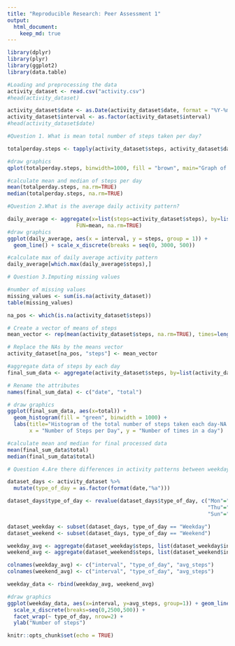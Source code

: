 ```yaml
---
title: "Reproducible Research: Peer Assessment 1"
output: 
  html_document:
    keep_md: true
---
```

```r

library(dplyr)
library(plyr)
library(ggplot2)
library(data.table)

#Loading and preprocessing the data
activity_dataset <- read.csv("activity.csv")
#head(activity_dataset)

activity_dataset$date <- as.Date(activity_dataset$date, format = "%Y-%m-%d")
activity_dataset$interval <- as.factor(activity_dataset$interval)
#head(activity_dataset$date)

#Question 1. What is mean total number of steps taken per day?

totalperday.steps <- tapply(activity_dataset$steps, activity_dataset$date, FUN=sum, na.rm=TRUE)

#draw graphics
qplot(totalperday.steps, binwidth=1000, fill = "brown", main="Graph of steps taken per day " ,xlab="total number of steps taken each day", ylab="Number of times in a day")

#calculate mean and median of steps per day
mean(totalperday.steps, na.rm=TRUE)
median(totalperday.steps, na.rm=TRUE)

#Question 2.What is the average daily activity pattern?

daily_average <- aggregate(x=list(steps=activity_dataset$steps), by=list(interval=activity_dataset$interval),
                      FUN=mean, na.rm=TRUE)
#draw graphics
ggplot(daily_average, aes(x = interval, y = steps, group = 1)) + 
  geom_line() + scale_x_discrete(breaks = seq(0, 3000, 500))

#calculate max of daily average activity pattern
daily_average[which.max(daily_average$steps),]

# Question 3.Imputing missing values

#number of missing values
missing_values <- sum(is.na(activity_dataset))
table(missing_values)

na_pos <- which(is.na(activity_dataset$steps))

# Create a vector of means of steps
mean_vector <- rep(mean(activity_dataset$steps, na.rm=TRUE), times=length(na_pos))

# Replace the NAs by the means vector
activity_dataset[na_pos, "steps"] <- mean_vector

#aggregate data of steps by each day
final_sum_data <- aggregate(activity_dataset$steps, by=list(activity_dataset$date), FUN=sum)

# Rename the attributes
names(final_sum_data) <- c("date", "total")

# draw graphics
ggplot(final_sum_data, aes(x=total)) + 
  geom_histogram(fill = "green", binwidth = 1000) + 
  labs(title="Histogram of the total number of steps taken each day-NA replaced by mean", 
       x = "Number of Steps per Day", y = "Number of times in a day")

#calculate mean and median for final processed data
mean(final_sum_data$total)
median(final_sum_data$total)

# Question 4.Are there differences in activity patterns between weekdays and weekends?

dataset_days <- activity_dataset %>%
  mutate(type_of_day = as.factor(format(date,"%a")))

dataset_days$type_of_day <- revalue(dataset_days$type_of_day, c("Mon"="Weekday", "Tue"="Weekday", "Wed"="Weekday", 
                                                                "Thu"="Weekday", "Fri"="Weekday", "Sat"="Weekend", 
                                                                "Sun"="Weekend"))

dataset_weekday <- subset(dataset_days, type_of_day == "Weekday")
dataset_weekend <- subset(dataset_days, type_of_day == "Weekend")

weekday_avg <- aggregate(dataset_weekday$steps, list(dataset_weekday$interval,dataset_weekday$type_of_day), mean)
weekend_avg <- aggregate(dataset_weekend$steps, list(dataset_weekend$interval,dataset_weekend$type_of_day), mean)

colnames(weekday_avg) <- c("interval", "type_of_day", "avg_steps")
colnames(weekend_avg) <- c("interval", "type_of_day", "avg_steps")

weekday_data <- rbind(weekday_avg, weekend_avg)

#draw graphics
ggplot(weekday_data, aes(x=interval, y=avg_steps, group=1)) + geom_line() + 
  scale_x_discrete(breaks=seq(0,2500,500)) + 
  facet_wrap(~ type_of_day, nrow=2) + 
  ylab("Number of steps")

knitr::opts_chunk$set(echo = TRUE)
```
